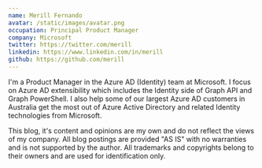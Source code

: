 ```yaml
---
name: Merill Fernando
avatar: /static/images/avatar.png
occupation: Principal Product Manager
company: Microsoft
twitter: https://twitter.com/merill
linkedin: https://www.linkedin.com/in/merill
github: https://github.com/merill
---
```


I'm a Product Manager in the Azure AD (Identity) team at Microsoft. I focus on Azure AD extensibility which includes the Identity side of Graph API and Graph PowerShell. I also help some of our largest Azure AD customers in Australia get the most out of Azure Active Directory and related Identity technologies from Microsoft.

This blog, it's content and opinions are my own and do not reflect the views of my company. All blog postings are provided "AS IS" with no warranties and is not supported by the author. All trademarks and copyrights belong to their owners and are used for identification only.